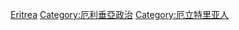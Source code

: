 [[Category:非洲各国政治人物|Eritrea]]
[[Category:厄利垂亞政治|Category:厄利垂亞政治]]
[[Category:厄立特里亚人|Category:厄立特里亚人]]